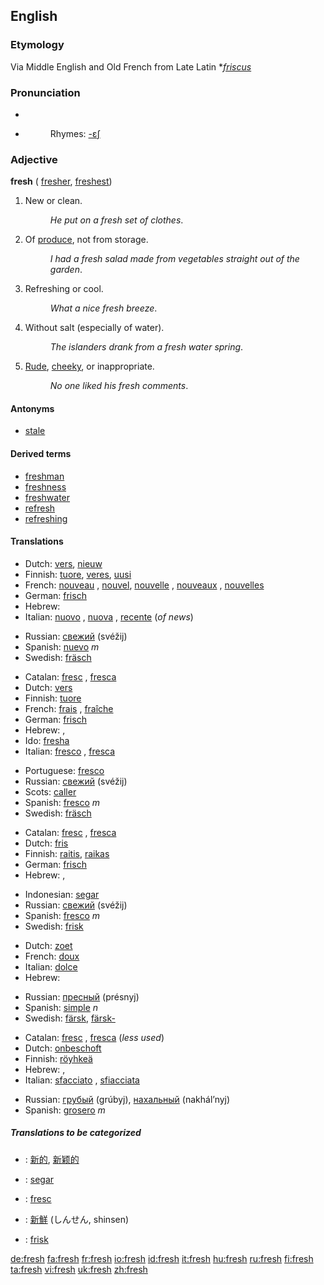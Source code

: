 ==English==

{{rank|walk|places|simple|710|fresh|noble|appearance|period}}
===Etymology===
Via Middle English and Old French from Late Latin *''[[friscus]]''

===Pronunciation===
*{{IPA|/fɹɛʃ/}}
*{{audio|en-us-fresh.ogg|Audio (US)}}
*:Rhymes: [[Rhymes:English:-ɛʃ|-ɛʃ]]

===Adjective===
'''fresh''' ({{compare}} [[fresher]], {{super}} [[freshest]])

#New or clean.
#:''He put on a fresh set of clothes''. 
#Of [[produce]], not from storage.
#:''I had a fresh salad made from vegetables straight out of the garden''.
#Refreshing or cool.
#:''What a nice fresh breeze''.
#Without salt (especially of water).
#:''The islanders drank from a fresh water spring''.
#[[Rude]], [[cheeky]], or inappropriate.
#:''No one liked his fresh comments''.

====Antonyms====
*[[stale]]

====Derived terms====
*[[freshman]]
*[[freshness]]
*[[freshwater]]
*[[refresh]]
*[[refreshing]]

====Translations====
{{trans-top|New or clean (1)}}
*Dutch: [[vers]], [[nieuw]]
*Finnish: [[tuore]], [[veres]], [[uusi]]
*French: [[nouveau]] {{m}}, [[nouvel]], [[nouvelle]] {{f}}, [[nouveaux]] {{m}} {{p}}, [[nouvelles]] {{f}} {{p}}
*German: [[frisch]]
*Hebrew: {{he-translation|רענן|ra`anán}} {{m}}
*Italian: [[nuovo]] {{m}}, [[nuova]] {{f}}, [[recente]] (''of news'')
{{trans-mid}}
*Russian: [[свежий]] (svéžij)
*Spanish: [[nuevo]] ''m'' 
*Swedish: [[fräsch]]
{{trans-bottom}}

{{trans-top|Of produce, not from storage (2)}}
*Catalan: [[fresc]] {{m}}, [[fresca]] {{f}}
*Dutch: [[vers]]
*Finnish: [[tuore]]
*French: [[frais]] {{m}}, [[fraîche]] {{f}}
*German: [[frisch]]
*Hebrew: {{he-translation|טרי|tarí}} {{m}}, {{he-translation|טריה|tariyá}} {{f}}
*Ido: [[fresha]]
*Italian: [[fresco]] {{m}}, [[fresca]] {{f}}
{{trans-mid}}
*Portuguese: [[fresco]]
*Russian: [[свежий]] (svéžij)
*Scots: [[caller#Scots|caller]]
*Spanish: [[fresco]] ''m''
*Swedish: [[fräsch]]
{{trans-bottom}}

{{trans-top|Refreshing or cool (3)}}
*Catalan: [[fresc]] {{m}}, [[fresca]] {{f}}
*Dutch: [[fris]]
*Finnish: [[raitis]], [[raikas]]
*German: [[frisch]]
*Hebrew: {{he-translation|מרענן|mera`anén}} {{m}}, {{he-translation|מרעננת|mera`anénet}} {{f}}
{{trans-mid}}
*Indonesian: [[segar]]
*Russian: [[свежий]] (svéžij)
*Spanish: [[fresco]] ''m''
*Swedish: [[frisk]]
{{trans-bottom}}

{{trans-top|Without salt (4)}}
*Dutch: [[zoet]]
*French: [[doux]]
*Italian: [[dolce]]
*Hebrew: {{he-translation|מתוקים|metukím}} {{mpl}}
{{trans-mid}}
*Russian: [[пресный]] (présnyj)
*Spanish: [[simple]] ''n''
*Swedish: [[färsk]], [[färsk-]]
{{trans-bottom}}

{{trans-top|Rude or inappropriate (5)}}
*Catalan: [[fresc]] {{m}}, [[fresca]] {{f}} (''less used'')
*Dutch: [[onbeschoft]]
*Finnish: [[röyhkeä]]
*Hebrew: {{he-translation|חצוף|khatsúf}} {{m}}, {{he-translation|חצופה|khatsufá}} {{f}}
*Italian: [[sfacciato]] {{m}}, [[sfiacciata]] {{f}}
{{trans-mid}}
*Russian: [[грубый]] (grúbyj), [[нахальный]] (nakhál’nyj)
*Spanish: [[grosero]] ''m''
{{trans-bottom}}

=====Translations to be categorized=====
{{checktrans}}

*{{ttbc|Chinese}}: [[新的]], [[新颖的]]
*{{ttbc|Indonesian}}: [[segar]]
*{{ttbc|Interlingua}}: [[fresc]]
*{{ttbc|Japanese}}: [[新鮮]] (しんせん, shinsen)
*{{ttbc|Norwegian}}: [[frisk]]

[[de:fresh]]
[[fa:fresh]]
[[fr:fresh]]
[[io:fresh]]
[[id:fresh]]
[[it:fresh]]
[[hu:fresh]]
[[ru:fresh]]
[[fi:fresh]]
[[ta:fresh]]
[[vi:fresh]]
[[uk:fresh]]
[[zh:fresh]]